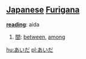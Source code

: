 == [[Japanese]] [[Furigana]] ==                             

'''[[reading]]''': aida

# [[間]]: [[between]], [[among]]

[[hu:あいだ]]
[[pl:あいだ]]